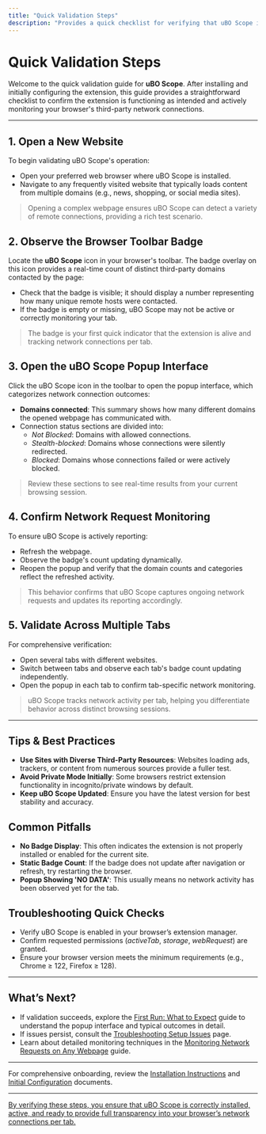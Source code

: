 ```yaml
---
title: "Quick Validation Steps"
description: "Provides a quick checklist for verifying that uBO Scope is working: opening a new website, observing the badge icon, and checking connection counts. Tips for confirming network request monitoring is active."
---
```


# Quick Validation Steps

Welcome to the quick validation guide for **uBO Scope**. After installing and initially configuring the extension, this guide provides a straightforward checklist to confirm the extension is functioning as intended and actively monitoring your browser's third-party network connections.

---

## 1. Open a New Website

To begin validating uBO Scope's operation:

- Open your preferred web browser where uBO Scope is installed.
- Navigate to any frequently visited website that typically loads content from multiple domains (e.g., news, shopping, or social media sites).

> Opening a complex webpage ensures uBO Scope can detect a variety of remote connections, providing a rich test scenario.

## 2. Observe the Browser Toolbar Badge

Locate the **uBO Scope** icon in your browser's toolbar. The badge overlay on this icon provides a real-time count of distinct third-party domains contacted by the page:

- Check that the badge is visible; it should display a number representing how many unique remote hosts were contacted.
- If the badge is empty or missing, uBO Scope may not be active or correctly monitoring your tab.

> The badge is your first quick indicator that the extension is alive and tracking network connections per tab.

## 3. Open the uBO Scope Popup Interface

Click the uBO Scope icon in the toolbar to open the popup interface, which categorizes network connection outcomes:

- **Domains connected**: This summary shows how many different domains the opened webpage has communicated with.
- Connection status sections are divided into:
  - *Not Blocked*: Domains with allowed connections.
  - *Stealth-blocked*: Domains whose connections were silently redirected.
  - *Blocked*: Domains whose connections failed or were actively blocked.

> Review these sections to see real-time results from your current browsing session.

## 4. Confirm Network Request Monitoring

To ensure uBO Scope is actively reporting:

- Refresh the webpage.
- Observe the badge's count updating dynamically.
- Reopen the popup and verify that the domain counts and categories reflect the refreshed activity.

> This behavior confirms that uBO Scope captures ongoing network requests and updates its reporting accordingly.

## 5. Validate Across Multiple Tabs

For comprehensive verification:

- Open several tabs with different websites.
- Switch between tabs and observe each tab's badge count updating independently.
- Open the popup in each tab to confirm tab-specific network monitoring.

> uBO Scope tracks network activity per tab, helping you differentiate behavior across distinct browsing sessions.

---

## Tips & Best Practices

- **Use Sites with Diverse Third-Party Resources**: Websites loading ads, trackers, or content from numerous sources provide a fuller test.
- **Avoid Private Mode Initially**: Some browsers restrict extension functionality in incognito/private windows by default.
- **Keep uBO Scope Updated**: Ensure you have the latest version for best stability and accuracy.

## Common Pitfalls

- **No Badge Display**: This often indicates the extension is not properly installed or enabled for the current site.
- **Static Badge Count**: If the badge does not update after navigation or refresh, try restarting the browser.
- **Popup Showing 'NO DATA'**: This usually means no network activity has been observed yet for the tab.

## Troubleshooting Quick Checks

- Verify uBO Scope is enabled in your browser’s extension manager.
- Confirm requested permissions (*activeTab*, *storage*, *webRequest*) are granted.
- Ensure your browser version meets the minimum requirements (e.g., Chrome ≥ 122, Firefox ≥ 128).

---

## What’s Next?

- If validation succeeds, explore the [First Run: What to Expect](./first-run-verify) guide to understand the popup interface and typical outcomes in detail.
- If issues persist, consult the [Troubleshooting Setup Issues](./troubleshooting-setup) page.
- Learn about detailed monitoring techniques in the [Monitoring Network Requests on Any Webpage](../../guides/getting-started-core-flows/monitor-network-page) guide.

---

For comprehensive onboarding, review the [Installation Instructions](../installation-setup/installation-instructions) and [Initial Configuration](../installation-setup/initial-configuration) documents.

---

<u>By verifying these steps, you ensure that uBO Scope is correctly installed, active, and ready to provide full transparency into your browser’s network connections per tab.</u>
